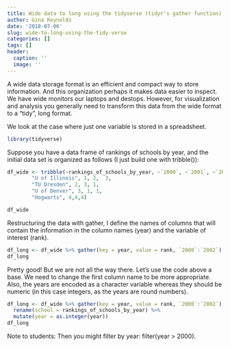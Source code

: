 ```yaml
---
title: Wide data to long using the tidyverse (tidyr's gather function)
author: Gina Reynolds
date: '2018-07-06'
slug: wide-to-long-using-the-tidy-verse
categories: []
tags: []
header:
  caption: ''
  image: ''
---
```


A wide data storage format is an efficient and compact way to store information.  And this organization perhaps it makes data easier to inspect.  We have wide monitors our laptops and destops.  However, for visualization and analysis you generally need to transform this data from the wide format to a "tidy", long format.  

We look at the case where just one variable is stored in a spreadsheet.  

```r
library(tidyverse)
```

Suppose you have a data frame of rankings of schools by year, and the initial data set is organized as follows (I just build one with tribble()):

```r
df_wide <- tribble(~rankings_of_schools_by_year, ~`2000`, ~`2001`, ~`2002`,
        "U of Illinois", 1, 2,  3, 
        "TU Dresden", 2, 3, 1, 
        "U of Denver", 3, 1, 1, 
        "Hogwarts", 4,4,4)

df_wide
```

Restructuring the data with gather, I define the names of columns that will contain the information in the column names (year) and the variable of interest (rank).  
```r
df_long <- df_wide %>% gather(key = year, value = rank, `2000`:`2002`)
df_long
```  
Pretty good!  But we are not all the way there.  Let's use the code above a base.  We need to change the first column name to be more appropriate.  Also, the years are encoded as a character variable whereas they should be numeric (in this case integers, as the years are round numbers).  
```r
df_long <- df_wide %>% gather(key = year, value = rank, `2000`:`2002`) %>% 
  rename(school = rankings_of_schools_by_year) %>% 
  mutate(year = as.integer(year))
df_long
```  

Note to students:  Then you might filter by year: filter(year > 2000).  